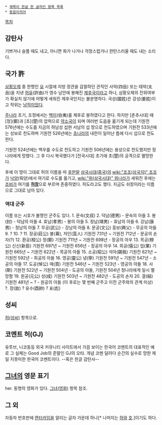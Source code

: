  * [[제목이 한글 한 글자인 항목 목록]]
 * [[동음이의어]]

[[목차]]

== 감탄사 ==
기쁘거나 슬플 때도 내고, 아니면 화가 나거나 걱정스럽거나 한탄스러울 때도 내는 소리다.

== 국가 許 ==
[[삼황오제]] 중 한명인 [[요]] 시절에 지방 장관을 감찰하던 관직인 사악(四岳) 또는 태악(太岳)을 지낸 [[허유]](許由)가 영수 남안에 봉해진 [[제후]]국이라고 하나, 삼황오제의 진위여부가 확실치 않기에 어떻게 세워진 제후국인지는 불분명하다. 국성(國姓)은 강성(姜姓)이고 작위는 [[남작]]이었다.

[[주나라]] 초기, 조정에서는 [[백이]](伯夷)를 제후로 봉하였다고 한다. 하지만 [춘추시대] 때 [정](鄭)과 [초](楚)의 압력으로 [[약소국]]이 되며 여러번 도읍을 옮기게 되는데 기원전 576년에는 수도를 지금의 하남성 섭현 서남의 섭 땅으로 천도하였으며 기원전 533년에는 성보로 천도하며 기원전 526년에는 [[초나라]]의 내란이 일어난 틈에 다시 섭으로 천도한다.

기원전 524년에는 백우를 수도로 천도하고 기원전 506년에는 용성으로 천도했지만 정나라에게 망했다. 그 후 다시 복국했다가 [전국시대] 초기에 초(楚)의 공격으로 멸망한다.

후에 이 땅이 그대로 허의 이름을 따 [[후한]]말 [[삼국시대(중국)]]의 [[wiki:"조조(삼국지)" 조조]]가 [[낙양]](뤄양)에서 여기로 수도를 옮기고, [[wiki:"위(삼국시대)" 위나라]]가 세워진 후에는 [[조비]]가 여기를 '''[[허창]]'''으로 부르며 존중하였다. 허도라고도 했다. 지금도 쉬창이라는 이름으로 그대로 남아 있다.

=== 역대 군주 ===
이름 또는 시호가 불명인 군주도 있다. 
1. 문숙(文叔)    
2. 덕남(德男) - 문숙의 아들
3. 봉(封) - 덕남의 아들
4. 효남(孝男) - 봉의 아들
5. 정남(靖男) - 효남의 아들
6. 강남(康男) - 정남의 아들
7. 무공(武公) - 강남의 아들
8. 문공(文公) 흥보(興父) - 무공의 아들
9. ? 
10. ? 
11. 장공(莊公) 불(茀), 저인(苴人) 기원전 731년 ~ 기원전 712년 - 문공의 손자(?) 
12. 환공(桓公) 정(鄭) 기원전 711년 ~ 기원전 698년 - 장공의 아우
13. 목공(穆公) 신신(新臣) 기원전 697년 ~ 기원전 656년 - 장공의 아우
14. 희공(僖公) 업(業) 기원전 665년 ~ 기원전 622년 - 목공의 아들
15. 소공(昭公) 석아(錫我) 기원전 621년 ~ 기원전 592년 - 희공의 아들
16. 영공(靈公) 녕(寧) 기원전 591년 ~ 기원전 547년 - 소공의 아들
17. 도공(悼公) 매(買) 기원전 546년 ~ 기원전 523년 - 영공의 아들
18. 사(斯) 기원전 522년 ~ 기원전 504년 - 도공의 아들, 기원전 504년 정나라에게 일시 멸망함
19. 원공(元公) 성(成) 기원전 503년 ~ 기원전 482년 - 도공의 손자
20. 결(結) 기원전 481년 ~ ?  - 원공의 아들
(이 후로는 몇 번째 군주고 이전 군주와의 관계 미상) 
?. 장(妝)   
?  유수(酉帥)  
?  표(彪) 

== 성씨 ==
[[허(성씨)]] 항목으로.

== 코멘트 허(GJ) ==
유투브, 니코동등 외국 커뮤니티 사이트에서 가끔 보이는 한국어 코멘트의 대표적인 예로 그 실체는 Good Job의 준말인 GJ의 오타.
개념 코멘 달려다 순간의 실수로 망한 제일 지못미한 한국어 코멘트이다. --혹은 한글 감탄사--

== [[그녀]]의 영문 표기 ==
her. 동명의 영화가 있다. [[그녀(영화)]] 항목 참조.
== 그 외 ==
자동차 번호판에 [[렌터카]]임을 알리는 글자 가운데 하나[* 나머지는 [[하]]와 [[호]].]이기도 하다.
